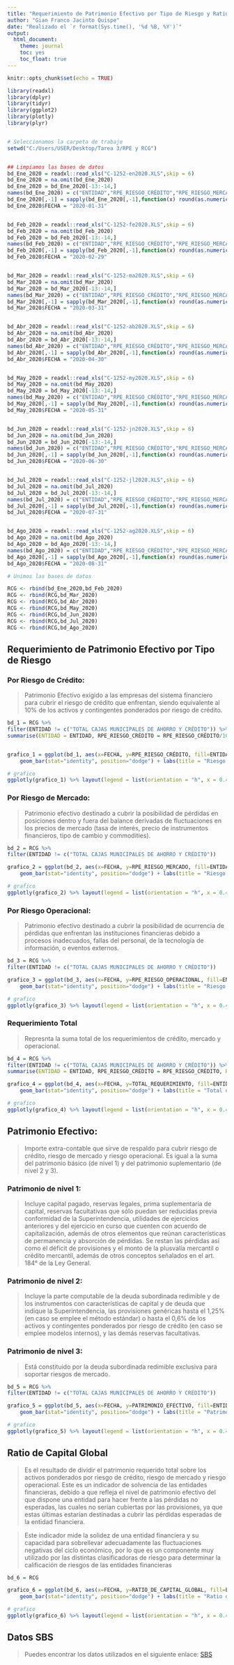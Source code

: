 ```yaml
---
title: "Requerimiento de Patrimonio Efectivo por Tipo de Riesgo y Ratio de Capital Global 2020"
author: "Gian Franco Jacinto Quispe"
date: "Realizado el `r format(Sys.time(), '%d %B, %Y')`"
output:
  html_document:
    theme: journal
    toc: yes
    toc_float: true
---
```




```r
knitr::opts_chunk$set(echo = TRUE)
```


```r

library(readxl)
library(dplyr)
library(tidyr)
library(ggplot2)
library(plotly)
library(plyr)


# Seleccionamos la carpeta de trabajo 
setwd("C:/Users/USER/Desktop/Tarea 3/RPE y RCG")


## Limpiamos las bases de datos
bd_Ene_2020 = readxl::read_xls("C-1252-en2020.XLS",skip = 6)
bd_Ene_2020 = na.omit(bd_Ene_2020)
bd_Ene_2020 = bd_Ene_2020[-13:-14,]
names(bd_Ene_2020) = c("ENTIDAD","RPE_RIESGO_CRÉDITO","RPE_RIESGO_MERCADO","RPE_RIESGO_OPERACIONAL","TOTAL_REQUERIMIENTO","PATRIMONIO_EFECTIVO","RATIO_DE_CAPITAL_GLOBAL")
bd_Ene_2020[,-1] = sapply(bd_Ene_2020[,-1],function(x) round(as.numeric(as.character(x)),2))
bd_Ene_2020$FECHA = "2020-01-31"          


bd_Feb_2020 = readxl::read_xls("C-1252-fe2020.XLS",skip = 6)
bd_Feb_2020 = na.omit(bd_Feb_2020)
bd_Feb_2020 = bd_Feb_2020[-13:-14,]
names(bd_Feb_2020) = c("ENTIDAD","RPE_RIESGO_CRÉDITO","RPE_RIESGO_MERCADO","RPE_RIESGO_OPERACIONAL","TOTAL_REQUERIMIENTO","PATRIMONIO_EFECTIVO","RATIO_DE_CAPITAL_GLOBAL")
bd_Feb_2020[,-1] = sapply(bd_Feb_2020[,-1],function(x) round(as.numeric(as.character(x)),2))
bd_Feb_2020$FECHA = "2020-02-29"          


bd_Mar_2020 = readxl::read_xls("C-1252-ma2020.XLS",skip = 6)
bd_Mar_2020 = na.omit(bd_Mar_2020)
bd_Mar_2020 = bd_Mar_2020[-13:-14,]
names(bd_Mar_2020) = c("ENTIDAD","RPE_RIESGO_CRÉDITO","RPE_RIESGO_MERCADO","RPE_RIESGO_OPERACIONAL","TOTAL_REQUERIMIENTO","PATRIMONIO_EFECTIVO","RATIO_DE_CAPITAL_GLOBAL")
bd_Mar_2020[,-1] = sapply(bd_Mar_2020[,-1],function(x) round(as.numeric(as.character(x)),2))
bd_Mar_2020$FECHA = "2020-03-31"          


bd_Abr_2020 = readxl::read_xls("C-1252-ab2020.XLS",skip = 6)
bd_Abr_2020 = na.omit(bd_Abr_2020)
bd_Abr_2020 = bd_Abr_2020[-13:-14,]
names(bd_Abr_2020) = c("ENTIDAD","RPE_RIESGO_CRÉDITO","RPE_RIESGO_MERCADO","RPE_RIESGO_OPERACIONAL","TOTAL_REQUERIMIENTO","PATRIMONIO_EFECTIVO","RATIO_DE_CAPITAL_GLOBAL")
bd_Abr_2020[,-1] = sapply(bd_Abr_2020[,-1],function(x) round(as.numeric(as.character(x)),2))
bd_Abr_2020$FECHA = "2020-04-30"          


bd_May_2020 = readxl::read_xls("C-1252-my2020.XLS",skip = 6)
bd_May_2020 = na.omit(bd_May_2020)
bd_May_2020 = bd_May_2020[-13:-14,]
names(bd_May_2020) = c("ENTIDAD","RPE_RIESGO_CRÉDITO","RPE_RIESGO_MERCADO","RPE_RIESGO_OPERACIONAL","TOTAL_REQUERIMIENTO","PATRIMONIO_EFECTIVO","RATIO_DE_CAPITAL_GLOBAL")
bd_May_2020[,-1] = sapply(bd_May_2020[,-1],function(x) round(as.numeric(as.character(x)),2))
bd_May_2020$FECHA = "2020-05-31"          


bd_Jun_2020 = readxl::read_xls("C-1252-jn2020.XLS",skip = 6)
bd_Jun_2020 = na.omit(bd_Jun_2020)
bd_Jun_2020 = bd_Jun_2020[-13:-14,]
names(bd_Jun_2020) = c("ENTIDAD","RPE_RIESGO_CRÉDITO","RPE_RIESGO_MERCADO","RPE_RIESGO_OPERACIONAL","TOTAL_REQUERIMIENTO","PATRIMONIO_EFECTIVO","RATIO_DE_CAPITAL_GLOBAL")
bd_Jun_2020[,-1] = sapply(bd_Jun_2020[,-1],function(x) round(as.numeric(as.character(x)),2))
bd_Jun_2020$FECHA = "2020-06-30"          


bd_Jul_2020 = readxl::read_xls("C-1252-jl2020.XLS",skip = 6)
bd_Jul_2020 = na.omit(bd_Jul_2020)
bd_Jul_2020 = bd_Jul_2020[-13:-14,]
names(bd_Jul_2020) = c("ENTIDAD","RPE_RIESGO_CRÉDITO","RPE_RIESGO_MERCADO","RPE_RIESGO_OPERACIONAL","TOTAL_REQUERIMIENTO","PATRIMONIO_EFECTIVO","RATIO_DE_CAPITAL_GLOBAL")
bd_Jul_2020[,-1] = sapply(bd_Jul_2020[,-1],function(x) round(as.numeric(as.character(x)),2))
bd_Jul_2020$FECHA = "2020-07-31"          


bd_Ago_2020 = readxl::read_xls("C-1252-ag2020.XLS",skip = 6)
bd_Ago_2020 = na.omit(bd_Ago_2020)
bd_Ago_2020 = bd_Ago_2020[-13:-14,]
names(bd_Ago_2020) = c("ENTIDAD","RPE_RIESGO_CRÉDITO","RPE_RIESGO_MERCADO","RPE_RIESGO_OPERACIONAL","TOTAL_REQUERIMIENTO","PATRIMONIO_EFECTIVO","RATIO_DE_CAPITAL_GLOBAL")
bd_Ago_2020[,-1] = sapply(bd_Ago_2020[,-1],function(x) round(as.numeric(as.character(x)),2))
bd_Ago_2020$FECHA = "2020-08-31"          

# Unimos las bases de datos

RCG <- rbind(bd_Ene_2020,bd_Feb_2020)
RCG <- rbind(RCG,bd_Mar_2020)
RCG <- rbind(RCG,bd_Abr_2020)
RCG <- rbind(RCG,bd_May_2020)
RCG <- rbind(RCG,bd_Jun_2020)
RCG <- rbind(RCG,bd_Jul_2020)
RCG <- rbind(RCG,bd_Ago_2020)

```


## Requerimiento de Patrimonio Efectivo por Tipo de Riesgo

### Por Riesgo de Crédito: 

> Patrimonio Efectivo exigido a las empresas del sistema financiero para cubrir el riesgo de crédito que enfrentan, siendo equivalente al 10% de los activos y contingentes ponderados por riesgo de crédito.

```r

bd_1 = RCG %>% 
filter(ENTIDAD != c("TOTAL CAJAS MUNICIPALES DE AHORRO Y CRÉDITO")) %>% 
summarise(ENTIDAD = ENTIDAD, RPE_RIESGO_CRÉDITO = RPE_RIESGO_CRÉDITO/1000, RPE_RIESGO_MERCADO = RPE_RIESGO_MERCADO, RPE_RIESGO_OPERACIONAL = RPE_RIESGO_OPERACIONAL, TOTAL_REQUERIMIENTO = TOTAL_REQUERIMIENTO, PATRIMONIO_EFECTIVO = PATRIMONIO_EFECTIVO, RATIO_DE_CAPITAL_GLOBAL = RATIO_DE_CAPITAL_GLOBAL, FECHA = FECHA)


grafico_1 = ggplot(bd_1, aes(x=FECHA, y=RPE_RIESGO_CRÉDITO, fill=ENTIDAD)) + 
    geom_bar(stat="identity", position="dodge") + labs(title = "Riesgo de Crédito - Millones de soles")

# grafico
ggplotly(grafico_1) %>% layout(legend = list(orientation = "h", x = 0.4, y = -0.2))


```


### Por Riesgo de Mercado: 

> Patrimonio efectivo destinado a cubrir la posibilidad de pérdidas en posiciones dentro y fuera del balance derivadas de fluctuaciones en los precios de mercado (tasa de interés, precio de instrumentos financieros, tipo de cambio y commodities). 



```r

bd_2 = RCG %>% 
filter(ENTIDAD != c("TOTAL CAJAS MUNICIPALES DE AHORRO Y CRÉDITO"))

grafico_2 = ggplot(bd_2, aes(x=FECHA, y=RPE_RIESGO_MERCADO, fill=ENTIDAD)) + 
    geom_bar(stat="identity", position="dodge") + labs(title = "Riesgo de Mercado - Miles de soles")

# grafico
ggplotly(grafico_2) %>% layout(legend = list(orientation = "h", x = 0.4, y = -0.2))


```


### Por Riesgo Operacional: 

> Patrimonio efectivo destinado a cubrir la posibilidad de ocurrencia de pérdidas que enfrentan las instituciones financieras debido a procesos inadecuados, fallas del personal, de la tecnología de información, o eventos externos. 


```r

bd_3 = RCG %>% 
filter(ENTIDAD != c("TOTAL CAJAS MUNICIPALES DE AHORRO Y CRÉDITO"))

grafico_3 = ggplot(bd_3, aes(x=FECHA, y=RPE_RIESGO_OPERACIONAL, fill=ENTIDAD)) + 
    geom_bar(stat="identity", position="dodge") + labs(title = "Riesgo Operacional - Miles de soles")

# grafico
ggplotly(grafico_3) %>% layout(legend = list(orientation = "h", x = 0.4, y = -0.2))


```

###  Requerimiento Total

> Represnta la suma total de los requerimientos de crédito, mercado y operacional.

```r


bd_4 = RCG %>% 
filter(ENTIDAD != c("TOTAL CAJAS MUNICIPALES DE AHORRO Y CRÉDITO")) %>% 
summarise(ENTIDAD = ENTIDAD, RPE_RIESGO_CRÉDITO = RPE_RIESGO_CRÉDITO, RPE_RIESGO_MERCADO = RPE_RIESGO_MERCADO, RPE_RIESGO_OPERACIONAL = RPE_RIESGO_OPERACIONAL, TOTAL_REQUERIMIENTO = TOTAL_REQUERIMIENTO/1000, PATRIMONIO_EFECTIVO = PATRIMONIO_EFECTIVO, RATIO_DE_CAPITAL_GLOBAL = RATIO_DE_CAPITAL_GLOBAL, FECHA = FECHA)

grafico_4 = ggplot(bd_4, aes(x=FECHA, y=TOTAL_REQUERIMIENTO, fill=ENTIDAD)) + 
    geom_bar(stat="identity", position="dodge") + labs(title = "Total de Requerimeinto - Millones de soles")

# grafico
ggplotly(grafico_4) %>% layout(legend = list(orientation = "h", x = 0.4, y = -0.2))


```


## Patrimonio Efectivo: 

> Importe extra-contable que sirve de respaldo para cubrir riesgo de crédito, riesgo de mercado y riesgo operacional. Es igual a la suma del patrimonio básico (de nivel 1) y del patrimonio suplementario (de nivel 2 y 3).

### Patrimonio de nivel 1: 

> Incluye capital pagado, reservas legales, prima suplementaria de capital, reservas facultativas que sólo puedan ser reducidas previa conformidad de la Superintendencia, utilidades de ejercicios anteriores y del ejercicio en curso que cuenten con acuerdo de capitalización, además de otros elementos que reúnan características de permanencia y absorción de pérdidas. Se restan las pérdidas así como el déficit de provisiones y el monto de la plusvalía mercantil o crédito mercantil, además de otros conceptos señalados en el art. 184° de la Ley General.

### Patrimonio de nivel 2: 

> Incluye la parte computable de la deuda subordinada redimible y de los instrumentos con características de capital y de deuda que indique la Superintendencia, las provisiones genéricas hasta el 1,25% (en caso se emplee el método estándar) o hasta el 0,6% de los activos y contingentes ponderados por riesgo de crédito (en caso se emplee modelos internos), y las demás reservas facultativas.

### Patrimonio de nivel 3: 

> Está constituido por la deuda subordinada redimible exclusiva para soportar riesgos de mercado.


```r

bd_5 = RCG %>% 
filter(ENTIDAD != c("TOTAL CAJAS MUNICIPALES DE AHORRO Y CRÉDITO"))

grafico_5 = ggplot(bd_5, aes(x=FECHA, y=PATRIMONIO_EFECTIVO, fill=ENTIDAD)) + 
    geom_bar(stat="identity", position="dodge") + labs(title = "Patrimonio Efectivo - Miles de soles")

# grafico
ggplotly(grafico_5) %>% layout(legend = list(orientation = "h", x = 0.4, y = -0.2))


```


## Ratio de Capital Global

> Es el resultado de dividir el patrimonio requerido total sobre los activos ponderados por riesgo de crédito, riesgo de mercado y riesgo operacional. Este es un indicador de solvencia de las entidades financieras, debido a que refleja el nivel de patrimonio efectivo del que dispone una entidad para hacer frente a las pérdidas no
esperadas, las cuales no serían cubiertas por las provisiones, ya que estas últimas estarían destinadas a cubrir las pérdidas esperadas de la entidad financiera.

> Este indicador mide la solidez de una entidad financiera y su capacidad para sobrellevar adecuadamente las fluctuaciones negativas del ciclo económico, por lo que es un componente muy utilizado por las distintas clasificadoras de riesgo para determinar la calificación de riesgos de las entidades financieras


```r

bd_6 = RCG

grafico_6 = ggplot(bd_6, aes(x=FECHA, y=RATIO_DE_CAPITAL_GLOBAL, fill=ENTIDAD)) + 
    geom_bar(stat="identity", position="dodge") + labs(title = "Ratio de Capital Global - Porcentaje")

# grafico
ggplotly(grafico_6) %>% layout(legend = list(orientation = "h", x = 0.4, y = -0.2))


```


## Datos SBS

> Puedes encontrar los datos utilizados en el siguiente enlace: [SBS](https://www.sbs.gob.pe/app/stats_net/stats/EstadisticaBoletinEstadistico.aspx?p=3#)
